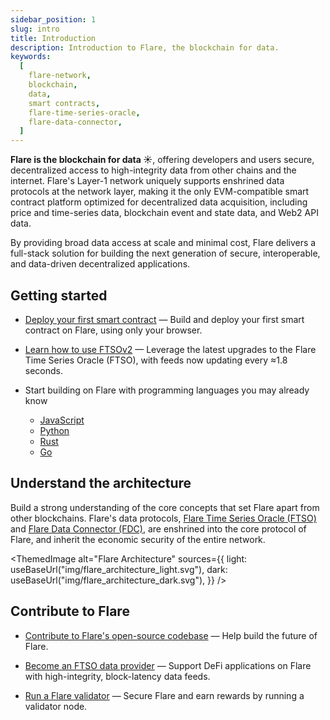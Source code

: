 ```yaml
---
sidebar_position: 1
slug: intro
title: Introduction
description: Introduction to Flare, the blockchain for data.
keywords:
  [
    flare-network,
    blockchain,
    data,
    smart contracts,
    flare-time-series-oracle,
    flare-data-connector,
  ]
---
```



**Flare is the blockchain for data ☀️**, offering developers and users secure, decentralized access to high-integrity data from other chains and the internet. Flare's Layer-1 network uniquely supports enshrined data protocols at the network layer, making it the only EVM-compatible smart contract platform optimized for decentralized data acquisition, including price and time-series data, blockchain event and state data, and Web2 API data.

By providing broad data access at scale and minimal cost, Flare delivers a full-stack solution for building the next generation of secure, interoperable, and data-driven decentralized applications.

## Getting started

- [Deploy your first smart contract](/network/getting-started) — Build and deploy your first smart contract on Flare, using only your browser.

- [Learn how to use FTSOv2](./ftso/overview) — Leverage the latest upgrades to the Flare Time Series Oracle (FTSO), with feeds now updating every ≈1.8 seconds.

- Start building on Flare with programming languages you may already know

  - [JavaScript](/network/guides/flare-for-javascript-developers)
  - [Python](/network/guides/flare-for-python-developers)
  - [Rust](/network/guides/flare-for-rust-developers)
  - [Go](/network/guides/flare-for-go-developers)

## Understand the architecture

Build a strong understanding of the core concepts that set Flare apart from other blockchains. Flare's data protocols, [Flare Time Series Oracle (FTSO)](./ftso/overview) and [Flare Data Connector (FDC)](./fdc/overview), are enshrined into the core protocol of Flare, and inherit the economic security of the entire network.

<ThemedImage
  alt="Flare Architecture"
  sources={{
    light: useBaseUrl("img/flare_architecture_light.svg"),
    dark: useBaseUrl("img/flare_architecture_dark.svg"),
  }}
/>

## Contribute to Flare

- [Contribute to Flare's open-source codebase](https://github.com/flare-foundation) — Help build the future of Flare.

- [Become an FTSO data provider](./run-a-node/ftso-data-provider) — Support DeFi applications on Flare with high-integrity, block-latency data feeds.

- [Run a Flare validator](./run-a-node/validator-node) — Secure Flare and earn rewards by running a validator node.
